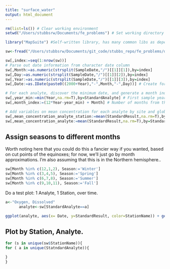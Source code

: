 ```yaml
---
title: "surface_water"
output: html_document
---
```


```r

rm(list=ls()) # Clear working environment
setwd("/Users/stubbsrw/Documents/fe_problems") # Set working directory

library("MapSuite") #Self-written library, has many common libs as dependencies

sw<-fread("/Users/stubbsrw/Documents/git_code/stubbs_repo/fe_problems/data/Dataset_C.csv") # surface water observations

sw[,index:=seq(1:nrow(sw))]
# Parse out date information from character date column
sw[,Month:=as.numeric(strsplit(SampleDate,"/")[[1]][1]),by=index]
sw[,Day:=as.numeric(strsplit(SampleDate,"/")[[1]][2]),by=index]
sw[,Year:=as.numeric(strsplit(SampleDate,"/")[[1]][3]),by=index]
sw[,Date:=as.IDate(paste0((2000+Year),"-",Month,"-",Day))] # Create formal column of integer-date

# For each analyte, discover the minimum date, and generate a month index from that date:
sw[,year_min:=min(Year,na.rm=T),by=StandardAnalyte] # First sample year, calculated by each analyte
sw[,month_index:=(12*Year-year_min) + Month] # Number of months from the start of the samples

# Add variables on mean concentration for each analyte by site and globally/for all samples
sw[,mean_concentration_analyte_station:=mean(StandardResult,na.rm=T),by=list(StationName,StandardAnalyte)]
sw[,mean_concentration_analyte:=mean(StandardResult,na.rm=T),by=StandardAnalyte]

```

## Assign seasons to different months

Worth noting here that you could do this a fancier way if you wanted, based on cut points of the equinoxes; for now, we'll just go by month approximations. I'm also assuming that this is in the Northern hemisphere..

```r
sw[Month %in% c(12,1,2), Season:='Winter']
sw[Month %in% c(3,4,5), Season:='Spring']
sw[Month %in% c(6,7,8), Season:='Summer']
sw[Month %in% c(9,10,11), Season:='Fall']
```
Do a test plot: 1 Analyte, 1 Station, over time. 

```r
a<-"Oxygen, Dissolved"
      analyte<-sw[StandardAnalyte==a]

ggplot(analyte, aes(x= Date, y=StandardResult, color=StationName)) + geom_line() + xlab("") + ylab(analyte$StandardUnit[1]) + ggtitle(a) + scale_x_date(labels = function(x) format(x, "%b-%y"))

```

## Plot by Station, Analyte. 

```r
for (s in unique(sw$StationName)){
for ( a in unique(StatndardAnalyte)){

}
}
```
